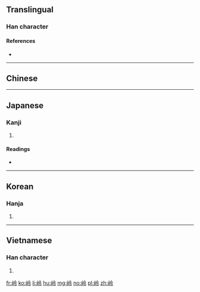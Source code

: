 {{also|岺|嶺}}
==Translingual==

===Han character===
{{Han char|rn=46|rad=山|as=05|sn=8|four=28727|canj=UOII|ids=⿰山令}}

====References====
* {{Han ref|kx=0309.240|dkj=07993|dj=0609.200|hdz=10768.040|uh=5CAD|ud=23725|bh=CC64|bd=52324}}

----

==Chinese==
{{zh-see|嶺}}

----

==Japanese==

===Kanji===
{{ja-kanji|grade=|rs=山05}}

# {{defn|lang=ja|sort=山05}}

====Readings====
* {{ja-readings|on=[[れい]] (rei)|kun=}}

----

==Korean==

===Hanja===
{{ko-hanja|hangeul=령|rv=ryeong|mr=ryŏng}}

# {{defn|lang=ko|sort=山05}}

----

==Vietnamese==

===Han character===
{{vi-hantu|[[lĩnh]]|rs=山05}}

# {{defn|lang=vi|sort=山05}}

[[fr:岭]]
[[ko:岭]]
[[li:岭]]
[[hu:岭]]
[[mg:岭]]
[[no:岭]]
[[pl:岭]]
[[zh:岭]]
